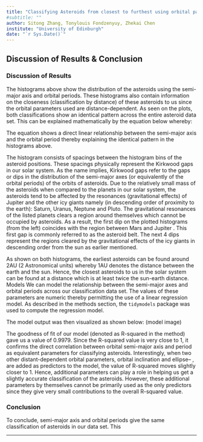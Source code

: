 ```yaml
---
title: "Classifying Asteroids from closest to furthest using orbital parameters"
#subtitle: ""
author: Sitong Zhang, Tonylouis Fondzenyuy, Zhekai Chen
institute: "University of Edinburgh"
date: "`r Sys.Date()`"
---
```

## Discussion of Results & Conclusion
### Discussion of Results

The histograms above show the distribution of the asteroids using the semi-major axis and orbital periods. These histograms also contain information on the closeness (classification by distance) of these asteroids to us since the orbital parameters used are distance-dependent.
As seen on the plots, both classifications show an identical pattern across the entire asteroid data set. This can be explained mathematically by the equation below whereby:

The equation shows a direct linear relationship between the semi-major axis and the orbital period thereby explaining the identical pattern in the histograms above. 

The histogram consists of spacings between the histogram bins of the asteroid positions. These spacings physically represent the Kirkwood gaps in our solar system. As the name implies, Kirkwood gaps refer to the gaps or dips in the distribution of the semi-major axes (or equivalently of the orbital periods) of the orbits of asteroids. Due to the relatively small mass of the asteroids when compared to the planets in our solar system, the asteroids tend to be affected by the resonances (gravitational effects) of Jupiter and the other icy giants namely (in descending order of proximity to the earth): Saturn, Uranus, Neptune and Pluto. The gravitational resonances of the listed planets clears a region around themselves which cannot be occupied by asteroids. As a result, the first dip on the plotted histograms (from the left) coincides with the region between Mars and Jupiter . This first gap is commonly referred to as the asteroid belt. The next 4 dips represent the regions cleared by the gravitational effects of the icy giants in descending order from the sun as earlier mentioned.

As shown on both histograms, the earliest asteroids can be found around 2AU (2 Astronomical units) whereby 1AU denotes the distance between the earth and the sun. Hence, the closest asteroids to us in the solar system can be found at a distance which is at least twice the sun-earth distance. 
Models
We can model the relationship between the semi-major axes and orbital periods across our classification data set. The values of these parameters are numeric thereby permitting the use of a linear regression model. As described in the methods section, the `tidymodels` package was used to compute the regression model. 

The model output was then visualized as shown below:
(model image)

The goodness of fit of our model (denoted as R-squared in the method) gave us a value of 0.9979. Since the R-squared value is very close to 1, it confirms the direct correlation between orbital semi-major axis and period as equivalent parameters for classifying asteroids. Interestingly, when two other distant-dependent orbital parameters, orbital inclination and ellipse-- , are added as predictors to the model, the value of R-squared moves slightly closer to 1. Hence, additional parameters can play a role in helping us get a slightly accurate classification of the asteroids. However, these additional parameters by themselves cannot be primarily used as the only predictors since they give very small contributions to the overall R-squared value.

### Conclusion
To conclude, semi-major axis and orbital periods give the same classification of asteroids in our data set. This 

---

